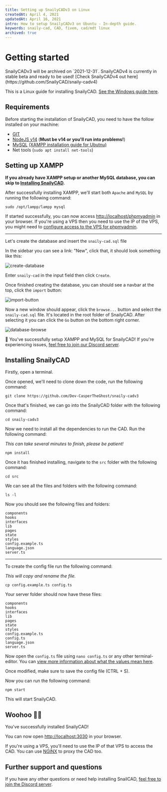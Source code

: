 ```yaml
---
title: Setting up SnailyCADv3 on Linux
createdAt: April 4, 2021
updatedAt: April 16, 2021
intro: How to setup SnailyCADv3 on Ubuntu - In-depth guide.
keywords: snaily-cad, CAD, fivem, cad/mdt linux
archived: true
---
```



# Getting started

<Info color="#F59E0B" title="Deprecation warning">
  SnailyCADv3 will be archived on `2021-12-31`. SnailyCADv4 is currently in stable beta and ready to
  be used! [Check SnailyCADv4 out here](https://github.com/SnailyCAD/snaily-cadv4)
</Info>

This is a Linux guide for installing SnailyCAD. [See the Windows guide here](/blog/setting-up-snailycad-windows).

## Requirements

Before starting the installation of SnailyCAD, you need to have the follow installed on your machine:

- [GIT](https://git-scm.com/downloads)
- [NodeJS v14](https://nodejs.org) (**Must be v14 or you'll run into problems!**)
- [MySQL](https://www.apachefriends.org/download.html#download-linux) [(XAMPP installation guide for Ubutnu)](https://vitux.com/ubuntu-xampp/)
- Net tools (`sudo apt install net-tools`)

## Setting up XAMPP

**If you already have XAMPP setup or another MySQL database, you can skip to [Installing SnailyCAD](#installing-snailycad).**

After successfully installing XAMPP, we'll start both `Apache` and `MySQL` by running the following command:

```console
sudo /opt/lampp/lampp mysql
```

If started successfully, you can now access [http://localhost/phpmyadmin](http://localhost/phpmyadmin) in your browser. If you're using a VPS then you need to use the IP of the VPS, you might need to [configure access to the VPS for phpmyadmin](https://stackoverflow.com/questions/23235363/forbidden-you-dont-have-permission-to-access-phpmyadmin-on-this-server).

---

Let's create the database and insert the `snaily-cad.sql` file

In the sidebar you can see a link: "New", click that, it should look something like this:

<Image
  width={847}
  height={469}
  alt="create-database"
  src="/blog/create-database.png"
  placeholder="blur"
  blurDataURL={CreateDB}
/>

Enter `snaily-cad` in the input field then click `Create`.

Once finished creating the database, you can should see a navbar at the top, click the `import` button:

<Image
  width={1587}
  height={83}
  alt="import-button"
  src="/blog/import-button.png"
  placeholder="blur"
  blurDataURL={ImportButton}
/>

Now a new window should appear, click the `browse...` button and select the `snaily-cad.sql` file. It's located in the root folder of SnailyCAD. After selecting it you can click the `Go` button on the bottom right corner.

<Image
  width={1135}
  height={376}
  src="/blog/database-browse.png"
  alt="database-browse"
  placeholder="blur"
  blurDataURL={DatabaseBrowse}
/>

🎉 You've successfully setup XAMPP and MySQL for SnailyCAD! If you're experiencing issues, [feel free to join our Discord server](https://discord.gg/eGnrPqEH7U).

## Installing SnailyCAD

Firstly, open a terminal.

Once opened, we'll need to clone down the code, run the following command:

```console
git clone https://github.com/Dev-CasperTheGhost/snaily-cadv3
```

Once that's finished, we can go into the SnailyCAD folder with the following command:

```console
cd snaily-cadv3
```

Now we need to install all the dependencies to run the CAD. Run the following command:

_This can take several minutes to finish, please be patient!_

```console
npm install
```

Once it has finished installing, navigate to the `src` folder with the following command:

```console
cd src
```

We can see all the files and folders with the following command:

```console
ls -l
```

Now you should see the following files and folders:

```console
components
hooks
interfaces
lib
pages
state
styles
config.example.ts
language.json
server.ts
```

---

To create the config file run the following command:

_This will copy and rename the file._

```console
cp config.example.ts config.ts
```

Your server folder should now have these files:

```console
components
hooks
interfaces
lib
pages
state
styles
config.example.ts
config.ts
language.json
server.ts
```

Now open the `config.ts` file using `nano config.ts` or any other terminal-editor. You can [view more information about what the values mean here](https://github.com/Dev-CasperTheGhost/snaily-cadv3/wiki/Config-file).

Once modified, make sure to save the config file (CTRL + S).

Now you can run the following command:

```console
npm start
```

This will start SnailyCAD.

## Woohoo 🎉🎉

You've successfully installed SnailyCAD!

You can now open [http://localhost:3030](http://localhost:3030) in your browser.

If you're using a VPS, you'll need to use the IP of that VPS to access the CAD. You can use [NGINX](https://nginx.com) to proxy the CAD too.

## Further support and questions

If you have any other questions or need help installing SnailCAD, [feel free to join the Discord server](https://discord.gg/eGnrPqEH7U).

